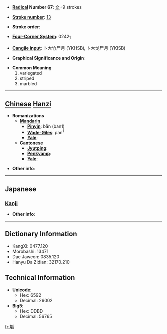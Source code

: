 * '''[[Wiktionary:Chinese radical index| Radical]] Number 67''': [[Wiktionary:Chinese radical index 文|文]]+9 strokes

* '''[[Wiktionary:Chinese total strokes index|Stroke number]]''': [[Wiktionary:Chinese total strokes index 13|13]]

* '''Stroke order''': 

* '''[[Wiktionary:Chinese four corner index|Four-Corner System]]''': 0242<sub>7</sub>

* '''[[Wiktionary:Chinese Cangjie index|Cangjie input]]''': 卜大竹尸月 (YKHSB), 卜大戈尸月 (YKISB)

* '''Graphical Significance and Origin''': 

* '''Common Meaning'''
*#variegated
*# striped
*# marbled


----

== [[Chinese]] [[Hanzi]] ==

* '''Romanizations'''
** '''[[Mandarin]]'''
*** '''[[Pinyin]]''': bān (ban1)
*** '''[[Wade-Giles]]''': pan<sup>1</sup>
*** '''[[Yale]]''': 
** '''[[Cantonese]]'''
*** '''[[Jyutping]]''':
*** '''[[Penkyamp]]''': 
*** '''[[Yale]]''': 

* '''Other info''': 

----

==Japanese==
===[[Kanji]]===
{{kanji|on readings=[[はん]] (han), [[へん]] (hen)|kun readings=[[まだら]] (madara)}}

* '''Other info''':  

----

== Dictionary Information ==

* KangXi: 0477.120
* Morobashi: 13471
* Dae Jaweon: 0835.120
* Hanyu Da Zidian: 32170.210

== Technical Information ==

* '''Unicode''':
** Hex: 6592
** Decimal: 26002
* '''Big5''':
** Hex: DDBD
** Decimal: 56765

[[fr:斒]]